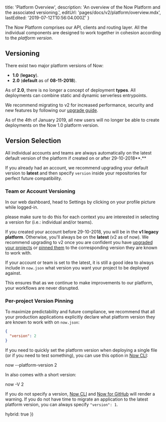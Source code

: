 
  title: 'Platform Overview',
  description: 'An overview of the Now Platform and the associated versioning.',
  editUrl: 'pages/docs/v2/platform/overview.mdx',
  lastEdited: '2019-07-12T10:56:04.000Z'
}

The Now Platform comprises our API, clients and routing layer. All the individual components are designed to work together in cohesion according to the _platform version_.

## Versioning

There exist two major platform versions of Now:

- **1.0** (**legacy**).
- **2.0** (**default** as of **08-11-2018**).

As of **2.0**, there is no longer a concept of deployment **types**. All deployments can combine static and dynamic serverless entrypoints.

We recommend migrating to v2 for increased performance, security and new features by following our [upgrade guide](/guides/upgrade-to-2-0).

<Note>
  As of the 4th of January 2019, all new users will no longer be able to create
  deployments on the Now 1.0 platform version.
</Note>

## Version Selection

All individual accounts and teams are always automatically on the latest default version of the platform if created on or after 29-10-2018**.**

If you already had an account, we recommend upgrading your default version to **latest** and then specify `version` inside your repositories for perfect future compatibility.

### Team or Account Versioning

In our web dashboard, head to Settings by clicking on your profile picture while logged-in.

<Note>
  please make sure to do this for each <P.B>context</P.B> you are interested in
  selecting a version for (i.e.: individual and/or teams).
</Note>

If you created your account before 29-10-2018, you will be in the **v1 legacy platform**. Otherwise, you'll always be on the **latest** (v2 as of now). We recommend upgrading to v2 once you are confident you have [upgraded your projects](/guides/upgrade-to-2-0) or [pinned them](#per-project-version-pinning) to the corresponding version they are known to work with.

If your account or team is set to the latest, it is still a good idea to always include in `now.json` what version you want your project to be deployed against.

This ensures that as we continue to make improvements to our platform, your workflows are never disrupted.

### Per-project Version Pinning

To maximize predictability and future compliance, we recommend that all your production applications explicitly declare what platform version they are known to work with on `now.json`:

```json
{
  "version": 2
}
```

If you need to quickly set the platform version when deploying a single file (or if you need to test something), you can use this option in [Now CLI](https://zeit.co/download):

<TerminalInput>now --platform-version 2</TerminalInput>

In also comes with a short version:

<TerminalInput>now -V 2</TerminalInput>

If you do not specify a version, [Now CLI](/docs/v2/getting-started/installation#now-cli) and [Now for GitHub](/docs/v2/integrations/now-for-github) will render a warning. If you do not have time to migrate an application to the latest platform version, you can always specify `"version": 1`.

  hybrid: true
})
